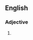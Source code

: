 {{also|2d|2ᵈ|2-D}}

==English==

===Adjective===
{{en-adj|-}}

# {{abbreviation of|en|two-dimensional}}